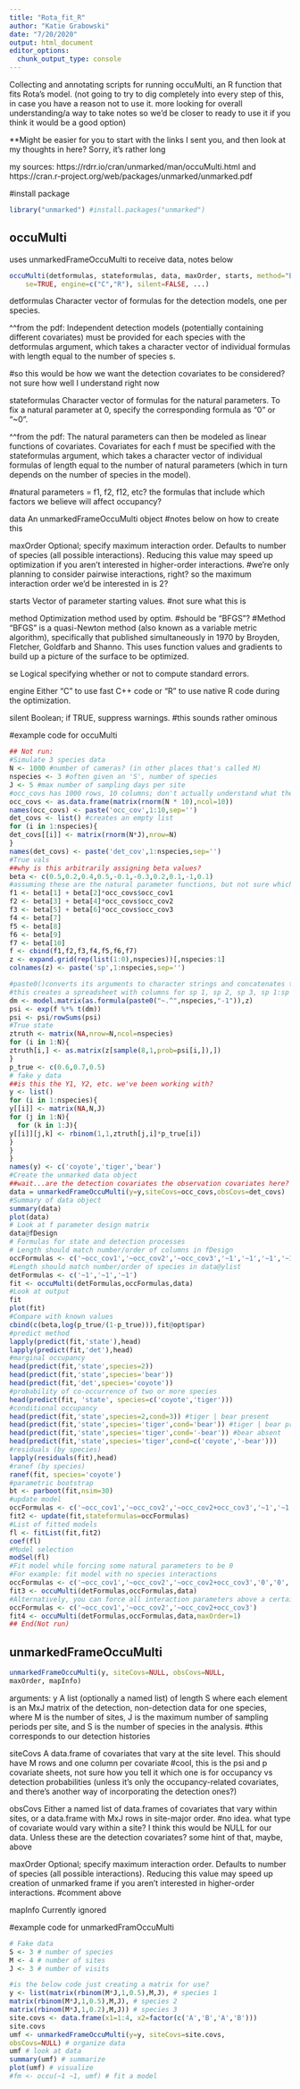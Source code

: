 ```yaml
---
title: "Rota_fit_R"
author: "Katie Grabowski"
date: "7/20/2020"
output: html_document
editor_options: 
  chunk_output_type: console
---
```

Collecting and annotating scripts for running occuMulti, an R function that fits Rota's model. (not going to try to dig completely into every step of this, in case you have a reason not to use it. more looking for overall understanding/a way to take notes so we'd be closer to ready to use it if you think it would be a good option)

**Might be easier for you to start with the links I sent you, and then look at my thoughts in here? Sorry, it's rather long

my sources: https://rdrr.io/cran/unmarked/man/occuMulti.html and https://cran.r-project.org/web/packages/unmarked/unmarked.pdf

#install package
```r
library("unmarked") #install.packages("unmarked")
```

## occuMulti
uses unmarkedFrameOccuMulti to receive data, notes below
```r
occuMulti(detformulas, stateformulas, data, maxOrder, starts, method="BFGS",
    se=TRUE, engine=c("C","R"), silent=FALSE, ...)
```
detformulas     Character vector of formulas for the detection models, one per species. 

^^from the pdf: Independent detection models (potentially containing different covariates) must be provided for
each species with the detformulas argument, which takes a character vector of individual formulas with length equal to the number of species s.

#so this would be how we want the detection covariates to be considered? not sure how well I understand right now

stateformulas     Character vector of formulas for the natural parameters. To fix a natural parameter at 0, specify the corresponding formula as "0" or "~0". 

^^from the pdf: The natural parameters can then be modeled as linear functions of covariates. Covariates for each f
must be specified with the stateformulas argument, which takes a character vector of individual formulas of length equal to the number of natural parameters (which in turn depends on the number of species in the model).

#natural parameters = f1, f2, f12, etc? the formulas that include which factors we believe will affect occupancy? 

data     An unmarkedFrameOccuMulti object 
#notes below on how to create this

maxOrder     Optional; specify maximum interaction order. Defaults to number of species (all possible interactions). Reducing this value may speed up optimization if you aren’t interested in higher-order interactions. 
#we're only planning to consider pairwise interactions, right? so the maximum interaction order we'd be interested in is 2?

starts     Vector of parameter starting values.
#not sure what this is

method     Optimization method used by optim.
#should be "BFGS"?
#Method "BFGS" is a quasi-Newton method (also known as a variable metric algorithm), specifically that published simultaneously in 1970 by Broyden, Fletcher, Goldfarb and Shanno. This uses function values and gradients to build up a picture of the surface to be optimized.

se     Logical specifying whether or not to compute standard errors.

engine     Either "C" to use fast C++ code or "R" to use native R code during the optimization.

silent     Boolean; if TRUE, suppress warnings. 
#this sounds rather ominous

#example code for occuMulti
```r
## Not run:
#Simulate 3 species data
N <- 1000 #number of cameras? (in other places that's called M)
nspecies <- 3 #often given an 'S', number of species
J <- 5 #max number of sampling days per site
#occ_covs has 1000 rows, 10 columns; don't actually understand what they represent though
occ_covs <- as.data.frame(matrix(rnorm(N * 10),ncol=10))
names(occ_covs) <- paste('occ_cov',1:10,sep='')
det_covs <- list() #creates an empty list
for (i in 1:nspecies){
det_covs[[i]] <- matrix(rnorm(N*J),nrow=N)
}
names(det_covs) <- paste('det_cov',1:nspecies,sep='')
#True vals
##why is this arbitrarily assigning beta values?
beta <- c(0.5,0.2,0.4,0.5,-0.1,-0.3,0.2,0.1,-1,0.1)
#assuming these are the natural parameter functions, but not sure which relates to which species/species combo
f1 <- beta[1] + beta[2]*occ_covs$occ_cov1
f2 <- beta[3] + beta[4]*occ_covs$occ_cov2
f3 <- beta[5] + beta[6]*occ_covs$occ_cov3
f4 <- beta[7]
f5 <- beta[8]
f6 <- beta[9]
f7 <- beta[10]
f <- cbind(f1,f2,f3,f4,f5,f6,f7)
z <- expand.grid(rep(list(1:0),nspecies))[,nspecies:1]
colnames(z) <- paste('sp',1:nspecies,sep='')

#paste0()converts its arguments to character strings and concatenates them
#this creates a spreadsheet with columns for sp 1, sp 2, sp 3, sp 1:sp 2, sp 1:sp 3, sp 2:sp 3, sp 1:sp 2:sp 3, which seems promising?
dm <- model.matrix(as.formula(paste0("~.^",nspecies,"-1")),z)
psi <- exp(f %*% t(dm))
psi <- psi/rowSums(psi)
#True state
ztruth <- matrix(NA,nrow=N,ncol=nspecies)
for (i in 1:N){
ztruth[i,] <- as.matrix(z[sample(8,1,prob=psi[i,]),])
}
p_true <- c(0.6,0.7,0.5)
# fake y data
##is this the Y1, Y2, etc. we've been working with?
y <- list()
for (i in 1:nspecies){
y[[i]] <- matrix(NA,N,J)
for (j in 1:N){
  for (k in 1:J){
y[[i]][j,k] <- rbinom(1,1,ztruth[j,i]*p_true[i])
}
}
}
names(y) <- c('coyote','tiger','bear')
#Create the unmarked data object
##wait...are the detection covariates the observation covariates here?
data = unmarkedFrameOccuMulti(y=y,siteCovs=occ_covs,obsCovs=det_covs)
#Summary of data object
summary(data)
plot(data)
# Look at f parameter design matrix
data@fDesign
# Formulas for state and detection processes
# Length should match number/order of columns in fDesign
occFormulas <- c('~occ_cov1','~occ_cov2','~occ_cov3','~1','~1','~1','~1')
#Length should match number/order of species in data@ylist
detFormulas <- c('~1','~1','~1')
fit <- occuMulti(detFormulas,occFormulas,data)
#Look at output
fit
plot(fit)
#Compare with known values
cbind(c(beta,log(p_true/(1-p_true))),fit@opt$par)
#predict method
lapply(predict(fit,'state'),head)
lapply(predict(fit,'det'),head)
#marginal occupancy
head(predict(fit,'state',species=2))
head(predict(fit,'state',species='bear'))
head(predict(fit,'det',species='coyote'))
#probability of co-occurrence of two or more species
head(predict(fit, 'state', species=c('coyote','tiger')))
#conditional occupancy
head(predict(fit,'state',species=2,cond=3)) #tiger | bear present
head(predict(fit,'state',species='tiger',cond='bear')) #tiger | bear present
head(predict(fit,'state',species='tiger',cond='-bear')) #bear absent
head(predict(fit,'state',species='tiger',cond=c('coyote','-bear')))
#residuals (by species)
lapply(residuals(fit),head)
#ranef (by species)
ranef(fit, species='coyote')
#parametric bootstrap
bt <- parboot(fit,nsim=30)
#update model
occFormulas <- c('~occ_cov1','~occ_cov2','~occ_cov2+occ_cov3','~1','~1','~1','~1')
fit2 <- update(fit,stateformulas=occFormulas)
#List of fitted models
fl <- fitList(fit,fit2)
coef(fl)
#Model selection
modSel(fl)
#Fit model while forcing some natural parameters to be 0
#For example: fit model with no species interactions
occFormulas <- c('~occ_cov1','~occ_cov2','~occ_cov2+occ_cov3','0','0','0','0')
fit3 <- occuMulti(detFormulas,occFormulas,data)
#Alternatively, you can force all interaction parameters above a certain order to be zero with maxOrder. This will be faster.
occFormulas <- c('~occ_cov1','~occ_cov2','~occ_cov2+occ_cov3')
fit4 <- occuMulti(detFormulas,occFormulas,data,maxOrder=1)
## End(Not run)
```


## unmarkedFrameOccuMulti
```r
unmarkedFrameOccuMulti(y, siteCovs=NULL, obsCovs=NULL,
maxOrder, mapInfo)

```
arguments:
y     A list (optionally a named list) of length S where each element is an MxJ matrix of the detection, non-detection data for one species, where M is the number of sites, J is the maximum number of sampling periods per site, and S is the number of species in the analysis. 
#this corresponds to our detection histories

siteCovs     A data.frame of covariates that vary at the site level. This should have M rows and one column per covariate 
#cool, this is the psi and p covariate sheets, not sure how you tell it which one is for occupancy vs detection probabilities (unless it's only the occupancy-related covariates, and there's another way of incorporating the detection ones?)

obsCovs     Either a named list of data.frames of covariates that vary within sites, or a data.frame with MxJ rows in site-major order. 
#no idea. what type of covariate would vary within a site? I think this would be NULL for our data. Unless these are the detection covariates? some hint of that, maybe, above

maxOrder     Optional; specify maximum interaction order. Defaults to number of species (all possible interactions). Reducing this value may speed up creation of unmarked frame if you aren’t interested in higher-order interactions.
#comment above 

mapInfo     Currently ignored

#example code for unmarkedFramOccuMulti
```r
# Fake data
S <- 3 # number of species
M <- 4 # number of sites
J <- 3 # number of visits

#is the below code just creating a matrix for use?
y <- list(matrix(rbinom(M*J,1,0.5),M,J), # species 1
matrix(rbinom(M*J,1,0.5),M,J), # species 2
matrix(rbinom(M*J,1,0.2),M,J)) # species 3
site.covs <- data.frame(x1=1:4, x2=factor(c('A','B','A','B')))
site.covs
umf <- unmarkedFrameOccuMulti(y=y, siteCovs=site.covs,
obsCovs=NULL) # organize data
umf # look at data
summary(umf) # summarize
plot(umf) # visualize
#fm <- occu(~1 ~1, umf) # fit a model

```
